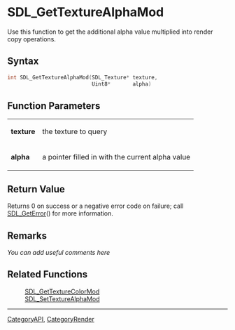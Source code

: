 
= SDL_GetTextureAlphaMod =
Use this function to get the additional alpha value multiplied into render copy operations.


== Syntax ==
<syntaxhighlight lang='c++'>
int SDL_GetTextureAlphaMod(SDL_Texture* texture,
                           Uint8*       alpha)
</syntaxhighlight>

== Function Parameters ==
{|
|'''texture'''
|the texture to query
|-
|'''alpha'''
|a pointer filled in with the current alpha value
|}

== Return Value ==
Returns 0 on success or a negative error code on failure; call [[SDL_GetError]]() for more information.

== Remarks ==
''You can add useful comments here''

== Related Functions ==
:[[SDL_GetTextureColorMod]]
:[[SDL_SetTextureAlphaMod]]

----
[[CategoryAPI]], [[CategoryRender]]
